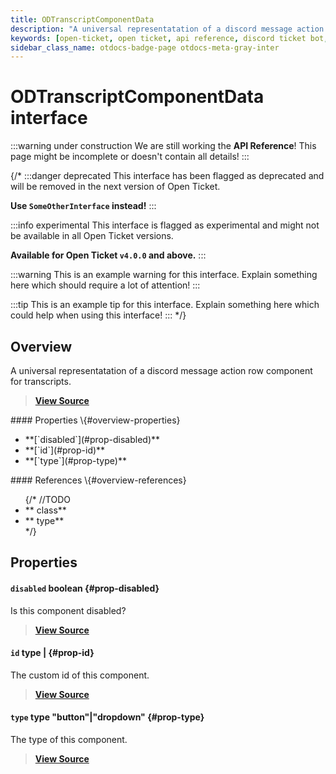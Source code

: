 ```yaml
---
title: ODTranscriptComponentData
description: "A universal representatation of a discord message action row component for transcripts."
keywords: [open-ticket, open ticket, api reference, discord ticket bot, interface]
sidebar_class_name: otdocs-badge-page otdocs-meta-gray-inter
---
```

<head>
    <link rel="apple-touch-icon" href="/img/logo_vertical.png"/>
</head>

# ODTranscriptComponentData <M color="gray">interface</M>

:::warning under construction
We are still working the **API Reference**! This page might be incomplete or doesn't contain all details!
:::

{/*
:::danger deprecated
This interface has been flagged as deprecated and will be removed in the next version of Open Ticket.

**Use `SomeOtherInterface` instead!**
:::

:::info experimental
This interface is flagged as experimental and might not be available in all Open Ticket versions.

**Available for Open Ticket `v4.0.0` and above.**
:::

:::warning
This is an example warning for this interface. Explain something here which should require a lot of attention!
:::

:::tip
This is an example tip for this interface. Explain something here which could help when using this interface!
:::
*/}

## Overview
A universal representatation of a discord message action row component for transcripts.

> [**View Source**](https://otgithub.dj-dj.be/tree/main/src/core/api/openticket/transcript.ts#L576)

<FlexHorizontal>
<div style={{width:"50%"}} className="otdocs-flex-mobile-width">
    #### Properties \{#overview-properties}
    <ul>
        <li>**[`disabled`](#prop-disabled)**</li>
        <li>**[`id`](#prop-id)**</li>
        <li>**[`type`](#prop-type)**</li>
    </ul>
</div>
<div style={{width:"50%"}} className="otdocs-flex-mobile-width">
    #### References \{#overview-references}
    <ul>
        {/*
        //TODO
        <li>**<code><ApiUrl url="class:ODId" label="api.ODId"/></code> <M color="purple">class</M>**</li>
        <li>**<code><ApiUrl url="type:ODExampleType" label="api.ODExampleType"/></code> <M color="brown">type</M>**</li>
        */}
    </ul>
</div>
</FlexHorizontal>

## Properties
<Divider></Divider>
#### `disabled` <M color="red">boolean</M> <ApiBlock><ApiUrl url="js:boolean" label="boolean"/></ApiBlock> \{#prop-disabled}
Is this component disabled?

> [**View Source**](https://otgithub.dj-dj.be/tree/main/src/core/api/openticket/transcript.ts#L580)

<Divider></Divider>
#### `id` <M color="brown">type</M> <ApiBlock><ApiUrl url="js:null" label="null"/>|<ApiUrl url="js:string" label="string"/></ApiBlock> \{#prop-id}
The custom id of this component.

> [**View Source**](https://otgithub.dj-dj.be/tree/main/src/core/api/openticket/transcript.ts#L578)

<Divider></Divider>
#### `type` <M color="brown">type</M> <ApiBlock>"button"|"dropdown"</ApiBlock> \{#prop-type}
The type of this component.

> [**View Source**](https://otgithub.dj-dj.be/tree/main/src/core/api/openticket/transcript.ts#L582)

<Divider></Divider>
